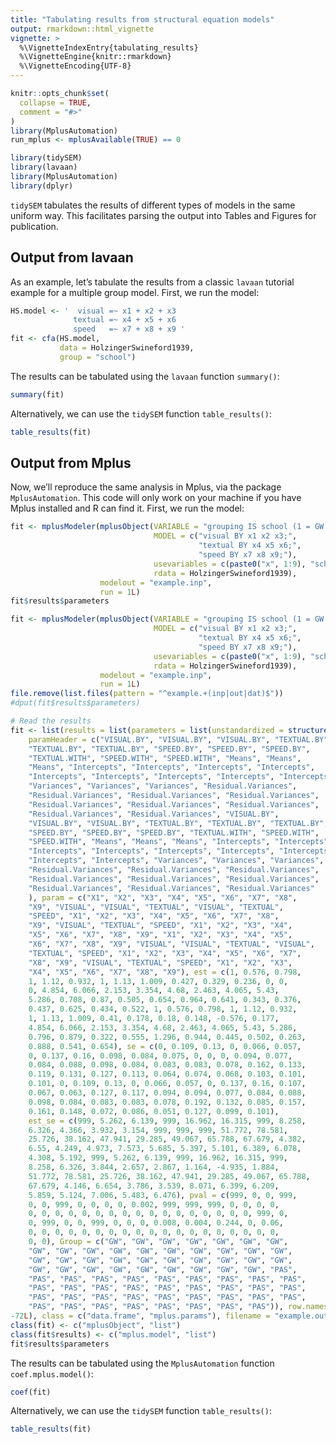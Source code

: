 ```yaml
---
title: "Tabulating results from structural equation models"
output: rmarkdown::html_vignette
vignette: >
  %\VignetteIndexEntry{tabulating_results}
  %\VignetteEngine{knitr::rmarkdown}
  %\VignetteEncoding{UTF-8}
---
```


```r
knitr::opts_chunk$set(
  collapse = TRUE,
  comment = "#>"
)
library(MplusAutomation)
run_mplus <- mplusAvailable(TRUE) == 0
```

```r
library(tidySEM)
library(lavaan)
library(MplusAutomation)
library(dplyr)
```

`tidySEM` tabulates the results of different types of models in the same uniform way. This facilitates parsing the output into Tables and Figures for publication.

## Output from lavaan

As an example, let's tabulate the results from a classic `lavaan` tutorial example for a multiple group model. First, we run the model:

```r
HS.model <- '  visual =~ x1 + x2 + x3
              textual =~ x4 + x5 + x6
              speed   =~ x7 + x8 + x9 '
fit <- cfa(HS.model, 
           data = HolzingerSwineford1939, 
           group = "school")
```
The results can be tabulated using the `lavaan` function `summary()`:

```r
summary(fit)
```

Alternatively, we can use the `tidySEM` function `table_results()`:

```r
table_results(fit)
```

## Output from Mplus

Now, we'll reproduce the same analysis in Mplus, via the package `MplusAutomation`. This code will only work on your machine if you have Mplus installed and R can find it. First, we run the model:

```r
fit <- mplusModeler(mplusObject(VARIABLE = "grouping IS school (1 = GW 2 = Pas);",
                                MODEL = c("visual BY x1 x2 x3;",
                                          "textual BY x4 x5 x6;",
                                          "speed BY x7 x8 x9;"),
                                usevariables = c(paste0("x", 1:9), "school"),
                                rdata = HolzingerSwineford1939),
                    modelout = "example.inp",
                    run = 1L)
fit$results$parameters
```
```r
fit <- mplusModeler(mplusObject(VARIABLE = "grouping IS school (1 = GW 2 = Pas);",
                                MODEL = c("visual BY x1 x2 x3;",
                                          "textual BY x4 x5 x6;",
                                          "speed BY x7 x8 x9;"),
                                usevariables = c(paste0("x", 1:9), "school"),
                                rdata = HolzingerSwineford1939),
                    modelout = "example.inp",
                    run = 1L)
file.remove(list.files(pattern = "^example.+(inp|out|dat)$"))
#dput(fit$results$parameters)

```
```r
# Read the results
fit <- list(results = list(parameters = list(unstandardized = structure(list(
    paramHeader = c("VISUAL.BY", "VISUAL.BY", "VISUAL.BY", "TEXTUAL.BY", 
    "TEXTUAL.BY", "TEXTUAL.BY", "SPEED.BY", "SPEED.BY", "SPEED.BY", 
    "TEXTUAL.WITH", "SPEED.WITH", "SPEED.WITH", "Means", "Means", 
    "Means", "Intercepts", "Intercepts", "Intercepts", "Intercepts", 
    "Intercepts", "Intercepts", "Intercepts", "Intercepts", "Intercepts", 
    "Variances", "Variances", "Variances", "Residual.Variances", 
    "Residual.Variances", "Residual.Variances", "Residual.Variances", 
    "Residual.Variances", "Residual.Variances", "Residual.Variances", 
    "Residual.Variances", "Residual.Variances", "VISUAL.BY", 
    "VISUAL.BY", "VISUAL.BY", "TEXTUAL.BY", "TEXTUAL.BY", "TEXTUAL.BY", 
    "SPEED.BY", "SPEED.BY", "SPEED.BY", "TEXTUAL.WITH", "SPEED.WITH", 
    "SPEED.WITH", "Means", "Means", "Means", "Intercepts", "Intercepts", 
    "Intercepts", "Intercepts", "Intercepts", "Intercepts", "Intercepts", 
    "Intercepts", "Intercepts", "Variances", "Variances", "Variances", 
    "Residual.Variances", "Residual.Variances", "Residual.Variances", 
    "Residual.Variances", "Residual.Variances", "Residual.Variances", 
    "Residual.Variances", "Residual.Variances", "Residual.Variances"
    ), param = c("X1", "X2", "X3", "X4", "X5", "X6", "X7", "X8", 
    "X9", "VISUAL", "VISUAL", "TEXTUAL", "VISUAL", "TEXTUAL", 
    "SPEED", "X1", "X2", "X3", "X4", "X5", "X6", "X7", "X8", 
    "X9", "VISUAL", "TEXTUAL", "SPEED", "X1", "X2", "X3", "X4", 
    "X5", "X6", "X7", "X8", "X9", "X1", "X2", "X3", "X4", "X5", 
    "X6", "X7", "X8", "X9", "VISUAL", "VISUAL", "TEXTUAL", "VISUAL", 
    "TEXTUAL", "SPEED", "X1", "X2", "X3", "X4", "X5", "X6", "X7", 
    "X8", "X9", "VISUAL", "TEXTUAL", "SPEED", "X1", "X2", "X3", 
    "X4", "X5", "X6", "X7", "X8", "X9"), est = c(1, 0.576, 0.798, 
    1, 1.12, 0.932, 1, 1.13, 1.009, 0.427, 0.329, 0.236, 0, 0, 
    0, 4.854, 6.066, 2.153, 3.354, 4.68, 2.463, 4.065, 5.43, 
    5.286, 0.708, 0.87, 0.505, 0.654, 0.964, 0.641, 0.343, 0.376, 
    0.437, 0.625, 0.434, 0.522, 1, 0.576, 0.798, 1, 1.12, 0.932, 
    1, 1.13, 1.009, 0.41, 0.178, 0.18, 0.148, -0.576, 0.177, 
    4.854, 6.066, 2.153, 3.354, 4.68, 2.463, 4.065, 5.43, 5.286, 
    0.796, 0.879, 0.322, 0.555, 1.296, 0.944, 0.445, 0.502, 0.263, 
    0.888, 0.541, 0.654), se = c(0, 0.109, 0.13, 0, 0.066, 0.057, 
    0, 0.137, 0.16, 0.098, 0.084, 0.075, 0, 0, 0, 0.094, 0.077, 
    0.084, 0.088, 0.098, 0.084, 0.083, 0.083, 0.078, 0.162, 0.133, 
    0.119, 0.131, 0.127, 0.113, 0.064, 0.074, 0.068, 0.103, 0.101, 
    0.101, 0, 0.109, 0.13, 0, 0.066, 0.057, 0, 0.137, 0.16, 0.107, 
    0.067, 0.063, 0.127, 0.117, 0.094, 0.094, 0.077, 0.084, 0.088, 
    0.098, 0.084, 0.083, 0.083, 0.078, 0.192, 0.132, 0.085, 0.157, 
    0.161, 0.148, 0.072, 0.086, 0.051, 0.127, 0.099, 0.101), 
    est_se = c(999, 5.262, 6.139, 999, 16.962, 16.315, 999, 8.258, 
    6.326, 4.366, 3.932, 3.154, 999, 999, 999, 51.772, 78.581, 
    25.726, 38.162, 47.941, 29.285, 49.067, 65.788, 67.679, 4.382, 
    6.55, 4.249, 4.973, 7.573, 5.685, 5.397, 5.101, 6.389, 6.078, 
    4.308, 5.192, 999, 5.262, 6.139, 999, 16.962, 16.315, 999, 
    8.258, 6.326, 3.844, 2.657, 2.867, 1.164, -4.935, 1.884, 
    51.772, 78.581, 25.726, 38.162, 47.941, 29.285, 49.067, 65.788, 
    67.679, 4.146, 6.654, 3.786, 3.539, 8.071, 6.399, 6.209, 
    5.859, 5.124, 7.006, 5.483, 6.476), pval = c(999, 0, 0, 999, 
    0, 0, 999, 0, 0, 0, 0, 0.002, 999, 999, 999, 0, 0, 0, 0, 
    0, 0, 0, 0, 0, 0, 0, 0, 0, 0, 0, 0, 0, 0, 0, 0, 0, 999, 0, 
    0, 999, 0, 0, 999, 0, 0, 0, 0.008, 0.004, 0.244, 0, 0.06, 
    0, 0, 0, 0, 0, 0, 0, 0, 0, 0, 0, 0, 0, 0, 0, 0, 0, 0, 0, 
    0, 0), Group = c("GW", "GW", "GW", "GW", "GW", "GW", "GW", 
    "GW", "GW", "GW", "GW", "GW", "GW", "GW", "GW", "GW", "GW", 
    "GW", "GW", "GW", "GW", "GW", "GW", "GW", "GW", "GW", "GW", 
    "GW", "GW", "GW", "GW", "GW", "GW", "GW", "GW", "GW", "PAS", 
    "PAS", "PAS", "PAS", "PAS", "PAS", "PAS", "PAS", "PAS", "PAS", 
    "PAS", "PAS", "PAS", "PAS", "PAS", "PAS", "PAS", "PAS", "PAS", 
    "PAS", "PAS", "PAS", "PAS", "PAS", "PAS", "PAS", "PAS", "PAS", 
    "PAS", "PAS", "PAS", "PAS", "PAS", "PAS", "PAS", "PAS")), row.names = c(NA, 
-72L), class = c("data.frame", "mplus.params"), filename = "example.out"))))
class(fit) <- c("mplusObject", "list")
class(fit$results) <- c("mplus.model", "list")
fit$results$parameters
```

The results can be tabulated using the `MplusAutomation` function `coef.mplus.model()`:

```r
coef(fit)
```

Alternatively, we can use the `tidySEM` function `table_results()`:

```r
table_results(fit)
```
